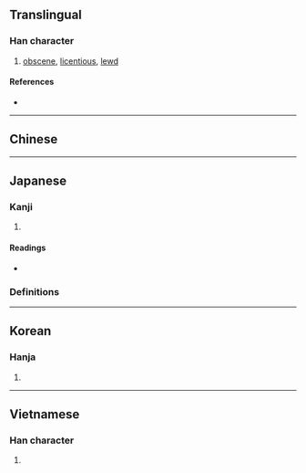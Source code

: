 {{also|淫}}
{{character info}}
==Translingual==

===Han character===
{{Han char|rn=38|rad=女|as=08|sn=11|four=42414|canj=VBHG|ids=⿰女㸒}}

# [[obscene]], [[licentious]], [[lewd]]

====References====
* {{Han ref|kx=0265.220|dkj=06440|dj=0532.200|hdz=21060.080|uh=5A6C|ud=23148|bh=D4D9|bd=54489}}

----

==Chinese==
{{zh-see|淫|v}}

----

==Japanese==

===Kanji===
{{ja-kanji|grade=|rs=女08}}

# {{rfdef|ja|sort=女08}}

====Readings====
* {{ja-readings|on=[[いん]] (in)|kun=[[たわける]] (tawakeru), [[みだり]] (midari)}}

===Definitions===
{{ja-kanjitab|いん|yomi=o}}
{{ja-see|淫}}

----

==Korean==

===Hanja===
{{ko-hanja|hangeul=음|rv=eum|mr=ŭm}}

# {{rfdef|ko|sort=女08}}

----

==Vietnamese==

===Han character===
{{vi-hantu|dâm|rs=女08}}

# {{rfdef|vi|sort=女08}}